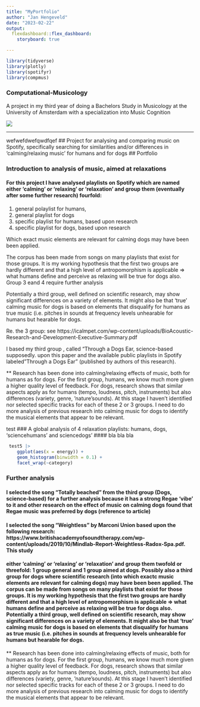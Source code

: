 ```yaml
---
title: "MyPortfolio"
author: "Jan Hengeveld"
date: "2023-02-22"
output: 
  flexdashboard::flex_dashboard:
    storyboard: true

---
```


```r
library(tidyverse)
library(plotly)
library(spotifyr)
library(compmus)
```

### Computational-Musicology

A project in my third year of doing a Bachelors Study in Musicology at the University of Amsterdam with a specialization into Music Cognition


![](Home>MyPortfolio/dog-jamming-out-to-music(1).jpg)


***
wefwefdwefqwdfqef
## Project for analysing and comparing music on Spotify, specifically searching for similarities and/or differences in 'calming/relaxing music' for humans and for dogs 
## Portfolio
 
### Introduction to analysis of music, aimed at relaxations

#### For this project I have analysed playlists on Spotify which are named either 'calming' or 'relaxing' or 'relaxation' and group them (eventually after some further research) fourfold: 
1. general polaylist for humans, 
2. general playlist for dogs
3. specific playlist for humans, based upon research
4. specific playlist for dogs, based upon research

Which exact music elements are relevant for calming dogs may have been been applied. 

The corpus has been made from songs on many playlists that exist for those groups. It is my working hypothesis that the first two groups are hardly different and that a high level of antropomorphism is applicable => what humans define and perceive as relaxing will be true for dogs also. Group 3 eand 4 require further analysis 

Potentially a third group, well defined on scientific research, may show significant differences on a variety of elements. It might also be that 'true' calming music for dogs is based on elements that disqualify for humans as true music (i.e. pitches in sounds at frequency levels unhearable for humans but hearable for dogs. 

Re. the 3 group: see https://icalmpet.com/wp-content/uploads/BioAcoustic-Research-and-Development-Executive-Summary.pdf

I based my third group , called "Through a Dogs Ear, science-based supposedly. upon this paper and the available public playlists in Spotify labeled "Through a Dogs Ear" (published by authors of this research).

** Research has been done into calming/relaxing effects of music, both for humans as for dogs. For the first group, humans, we know much more given a higher quality level of feedback. For dogs, research shows that similar aspects apply as for humans (tempo, loudness, pitch, instruments) but also differences (variety, genre, 'nature'sounds).
At this stage I haven't identified nor selected specific tracks for each of these 2 or 3 groups. I need to do more analysis of previous research into calming music for dogs to identify the musical elements that appear to be relevant.

test
### A global analysis of 4 relaxation playlists: humans, dogs, 'sciencehumans' and sciencedogs'
#### bla bla bla

```r

 test5 |>
    ggplot(aes(x = energy)) +
    geom_histogram(binwidth = 0.1) +
    facet_wrap(~category)

```



### Further analysis

#### I selected the song "Totally beached" from the third group (Dogs, science-based) for a further analysis because it has a strong Regae 'vibe' to it and other research on the effect of music on calming dogs found that Regae music was preferred by dogs (reference to article) 

#### I selected the song "Weightless" by Marconi Union based upon the following research:  https://www.britishacademyofsoundtherapy.com/wp-content/uploads/2019/10/Mindlab-Report-Weightless-Radox-Spa.pdf. This study 

#### either 'calming' or 'relaxing' or 'relaxation' and group them twofold or threefold: 1 group general and 1 group aimed at dogs. Possibly also a third group for dogs where scientific research (into which exactc music elements are relevant for calming dogs) may have been been applied. The corpus can be made from songs on many playlists that exist for those groups. It is my working hypothesis that the first two groups are hardly different and that a high level of antropomorphism is applicable => what humans define and perceive as relaxing will be true for dogs also. Potentially a third group, well defined on scientific research, may show significant differences on a variety of elements. It might also be that 'true' calming music for dogs is based on elements that disqualify for humans as true music (i.e. pitches in sounds at frequency levels unhearable for humans but hearable for dogs. 
** Research has been done into calming/relaxing effects of music, both for humans as for dogs. For the first group, humans, we know much more given a higher quality level of feedback. For dogs, research shows that similar aspects apply as for humans (tempo, loudness, pitch, instruments) but also differences (variety, genre, 'nature'sounds).
At this stage I haven't identified nor selected specific tracks for each of these 2 or 3 groups. I need to do more analysis of previous research into calming music for dogs to identify the musical elements that appear to be relevant.
